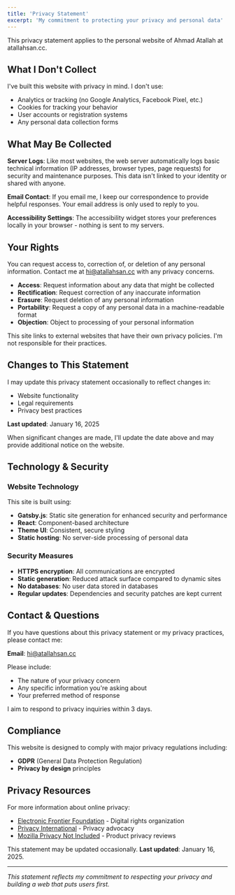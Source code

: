 ```yaml
---
title: 'Privacy Statement'
excerpt: 'My commitment to protecting your privacy and personal data'
---
```




<SEO
  title="Privacy Statement"
  description="My commitment to protecting your privacy and personal data on this personal website"
/>

This privacy statement applies to the personal website of Ahmad Atallah at atallahsan.cc.

## What I Don't Collect

I've built this website with privacy in mind. I don't use:

- Analytics or tracking (no Google Analytics, Facebook Pixel, etc.)
- Cookies for tracking your behavior
- User accounts or registration systems
- Any personal data collection forms

## What May Be Collected

**Server Logs**: Like most websites, the web server automatically logs basic technical information (IP addresses, browser types, page requests) for security and maintenance purposes. This data isn't linked to your identity or shared with anyone.

**Email Contact**: If you email me, I keep our correspondence to provide helpful responses. Your email address is only used to reply to you.

**Accessibility Settings**: The accessibility widget stores your preferences locally in your browser - nothing is sent to my servers.

## Your Rights

You can request access to, correction of, or deletion of any personal information. Contact me at [hi@atallahsan.cc](mailto:hi@atallahsan.cc) with any privacy concerns.

- **Access**: Request information about any data that might be collected
- **Rectification**: Request correction of any inaccurate information
- **Erasure**: Request deletion of any personal information
- **Portability**: Request a copy of any personal data in a machine-readable format
- **Objection**: Object to processing of your personal information

This site links to external websites that have their own privacy policies. I'm not responsible for their practices.

## Changes to This Statement

I may update this privacy statement occasionally to reflect changes in:

- Website functionality
- Legal requirements
- Privacy best practices

**Last updated**: January 16, 2025

When significant changes are made, I'll update the date above and may provide additional notice on the website.

## Technology & Security

### Website Technology

This site is built using:

- **Gatsby.js**: Static site generation for enhanced security and performance
- **React**: Component-based architecture
- **Theme UI**: Consistent, secure styling
- **Static hosting**: No server-side processing of personal data

### Security Measures

- **HTTPS encryption**: All communications are encrypted
- **Static generation**: Reduced attack surface compared to dynamic sites
- **No databases**: No user data stored in databases
- **Regular updates**: Dependencies and security patches are kept current

## Contact & Questions

If you have questions about this privacy statement or my privacy practices, please contact me:

**Email**: [hi@atallahsan.cc](mailto:hi@atallahsan.cc)

Please include:

- The nature of your privacy concern
- Any specific information you're asking about
- Your preferred method of response

I aim to respond to privacy inquiries within 3 days.

## Compliance

This website is designed to comply with major privacy regulations including:

- **GDPR** (General Data Protection Regulation)
- **Privacy by design** principles

## Privacy Resources

For more information about online privacy:

- [Electronic Frontier Foundation](https://www.eff.org/) - Digital rights organization
- [Privacy International](https://privacyinternational.org/) - Privacy advocacy
- [Mozilla Privacy Not Included](https://foundation.mozilla.org/en/privacynotincluded/) - Product privacy reviews

This statement may be updated occasionally. **Last updated**: January 16, 2025.

---

_This statement reflects my commitment to respecting your privacy and building a web that puts users first._

